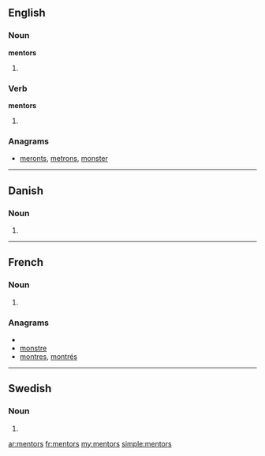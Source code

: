 ==English==

===Noun===
'''mentors'''

#{{plural of|[[mentor]]}}

===Verb===
'''mentors'''

# {{third-person singular of|[[mentor]]}}

===Anagrams===
* [[meronts#English|meronts]], [[metrons#English|metrons]], [[monster#English|monster]]

----

==Danish==

===Noun===
{{infl|da|noun form|g=c}}

# {{form of|genitive singular indefinite|mentor|lang=da}}

----

==French==

===Noun===
{{infl|fr|plural|g=m}}

#{{plural of|[[mentor#French|mentor]]|lang=fr}}

===Anagrams===
* {{alphagram|emnorst}}
* [[monstre#French|monstre]]
* [[montres#French|montres]], [[montrés#French|montrés]]

----

==Swedish==

===Noun===
{{infl|sv|noun form}}

# {{sv-noun-form-indef-gen|mentor}}

[[ar:mentors]]
[[fr:mentors]]
[[my:mentors]]
[[simple:mentors]]